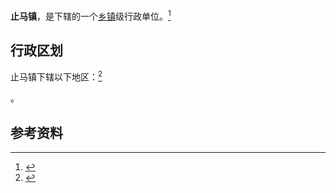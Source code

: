 {{中国乡级行政区|35/07/23/102/000}}

'''止马镇'''，是{{PRC admin/fullname|35/07/23/102/000|3}}下辖的一个[[乡镇|乡镇]]级行政单位。<ref>{{PRC admin/ref sgc|{{PRC admin/parent|35/07/23/102/000}}}}</ref>

== 行政区划 ==

止马镇下辖以下地区：<ref>{{PRC admin/ref sgc|35/07/23/102/000}}</ref>

{{PRC admin/children|35/07/23/102/000}}。

== 参考资料 ==

{{reflist}}

{{行政区划小作品}}
{{PRC admin/navcat|35/07/23/102/000}}